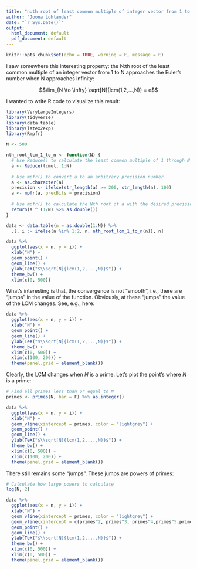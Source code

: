 ```yaml
---
title: "n:th root of least common multiple of integer vector from 1 to n"
author: "Joona Lohtander"
date: "`r Sys.Date()`"
output:
  html_document: default
  pdf_document: default
---
```


```r
knitr::opts_chunk$set(echo = TRUE, warning = F, message = F)
```

I saw somewhere this interesting property: the N:th root of the least common multiple of an integer vector from 1 to N approaches the Euler's number when N approaches infinity:

$$\lim_{N \to \infty} \sqrt[N]{lcm(1,2,...,N)} = e$$

I wanted to write R code to visualize this result:

```r
library(VeryLargeIntegers)
library(tidyverse)
library(data.table)
library(latex2exp)
library(Rmpfr)

N <- 500

nth_root_lcm_1_to_n <- function(N) {
  # Use Reduce() to calculate the least common multiple of 1 through N
  a <- Reduce(lcmul, 1:N)
  
  # Use mpfr() to convert a to an arbitrary precision number
  a <- as.character(a)
  precision <- ifelse(str_length(a) >= 200, str_length(a), 100)
  a <- mpfr(a, precBits = precision)
  
  # Use mpfr() to calculate the Nth root of a with the desired precision
  return(a ^ (1/N) %>% as.double())
}

data <- data.table(n = as.double(1:N)) %>% 
  .[, i := ifelse(n %in% 1:2, n, nth_root_lcm_1_to_n(n)), n]

data %>% 
  ggplot(aes(x = n, y = i)) +
  xlab("N") +
  geom_point() +
  geom_line() +
  ylab(TeX("$\\sqrt[N]{lcm(1,2,...,N)}$")) +
  theme_bw() +
  xlim(c(0, 500))
```

What's interesting is that, the convergence is not "smooth", i.e., there are "jumps" in the value of the function. Obviously, at these "jumps" the value of the LCM changes. See, e.g., here:

```r
data %>% 
  ggplot(aes(x = n, y = i)) +
  xlab("N") +
  geom_point() +
  geom_line() +
  ylab(TeX("$\\sqrt[N]{lcm(1,2,...,N)}$")) +
  theme_bw() +
  xlim(c(0, 500)) + 
  xlim(c(100, 200)) +
  theme(panel.grid = element_blank())
```

Clearly, the LCM changes when $N$ is a prime. Let's plot the point's where $N$ is a prime:

```r
# Find all primes less than or equal to N
primes <- primes(N, bar = F) %>% as.integer()

data %>% 
  ggplot(aes(x = n, y = i)) +
  xlab("N") +
  geom_vline(xintercept = primes, color = "lightgrey") +
  geom_point() +
  geom_line() +
  ylab(TeX("$\\sqrt[N]{lcm(1,2,...,N)}$")) +
  theme_bw() +
  xlim(c(0, 500)) +
  xlim(c(100, 200)) +
  theme(panel.grid = element_blank())
```

There still remains some "jumps". These jumps are powers of primes:

```r
# Calculate how large powers to calculate
log(N, 2)

data %>% 
  ggplot(aes(x = n, y = i)) +
  xlab("N") +
  geom_vline(xintercept = primes, color = "lightgrey") +
  geom_vline(xintercept = c(primes^2, primes^3, primes^4,primes^5,primes^6, primes^7, primes^8), color = "pink") +
  geom_point() +
  geom_line() +
  ylab(TeX("$\\sqrt[N]{lcm(1,2,...,N)}$")) +
  theme_bw() +
  xlim(c(0, 500)) + 
  xlim(c(0, 500)) +
  theme(panel.grid = element_blank())
```

